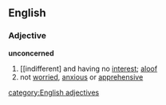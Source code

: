 ==English==
===Adjective===
'''unconcerned'''
#[[indifferent] and having no [[interest]]; [[aloof]]
#not [[worried]], [[anxious]] or [[apprehensive]]
[[category:English adjectives]]